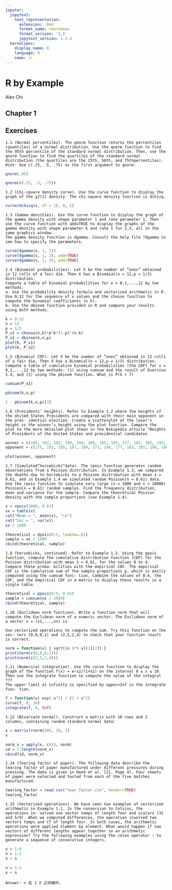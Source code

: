 ```yaml
---
jupyter:
  jupytext:
    text_representation:
      extension: .Rmd
      format_name: rmarkdown
      format_version: '1.1'
      jupytext_version: 1.2.4
  kernelspec:
    display_name: R
    language: R
    name: ir
---
```


# R by Example

Alex Chi

## Chapter 1

## Exercises

```
1.1 (Normal percentiles). The qnorm function returns the percentiles (quantiles) of a normal distribution. Use the qnorm function to find the 95th percentile of the standard normal distribution. Then, use the qnorm function to find the quartiles of the standard normal distribution (the quartiles are the 25th, 50th, and 75thpercentiles). Hint: Use c(.25, .5, .75) as the first argument to qnorm.
```

```r
qnorm(.95)
```

```r
qnorm(c(.25, .5, .75))
```

```
1.2 (Chi-square density curve). Use the curve function to display the graph of the χ2(1) density. The chi-square density function is dchisq.
```

```r
curve(dchisq(x, df = 1), 0, 1)
```

```
1.3 (Gamma densities). Use the curve function to display the graph of the gamma density with shape parameter 1 and rate parameter 1. Then use the curve function with add=TRUE to display the graphs of the gamma density with shape parameter k and rate 1 for 2,3, all in the same graphics window.
The gamma density function is dgamma. Consult the help file ?dgamma to see how to specify the parameters.
```

```r
curve(dgamma(x, 1, 1))
curve(dgamma(x, 1, 2), add=TRUE)
curve(dgamma(x, 1, 3), add=TRUE)
```

```
1.4 (Binomial probabilities). Let X be the number of “ones” obtained in 12 rolls of a fair die. Then X has a Binomial(n = 12,p = 1/3) distribution.
Compute a table of binomial probabilities for x = 0,1,...,12 by two methods:
a. Use the probability density formula and vectorized arithmetic in R. Use 0:12 for the sequence of x values and the choose function to compute the binomial coefficients (n k).
b. Use the dbinom function provided in R and compare your results using both methods.
```

```r
k = 0:12
n = 12
p = 1/3
P_x1 = choose(n,k)*p^k*(1-p)^(n-k)
P_x2 = dbinom(k,n,p)
plot(k, P_x1)
plot(k, P_x2)
```

```
1.5 (Binomial CDF). Let X be the number of “ones” obtained in 12 rolls of a fair die. Then X has a Binomial(n = 12,p = 1/3) distribution. Compute a table of cumulative binomial probabilities (the CDF) for x = 0,1,...,12 by two methods: (1) using cumsum and the result of Exercise 1.4, and (2) using the pbinom function. What is P(X > 7)
```

```r
cumsum(P_x1)
```

```r
pbinom(k,n,p)
```

```r
1 - pbinom(k,n,p)[7]
```

```
1.6 (Presidents’ heights). Refer to Example 1.2 where the heights of the United States Presidents are compared with their main opponent in the pres- idential election. Create a scatterplot of the loser’s height vs the winner’s height using the plot function. Compare the plot to the more detailed plot shown in the Wikipedia article “Heights of Presidents of the United States and presidential candidates
```

```r
winner = c(185, 182, 182, 188, 188, 188, 185, 185, 177, 182, 182, 193, 183, 179, 179, 175)
opponent = c(175, 193, 185, 187, 188, 173, 180, 177, 183, 185, 180, 180, 182, 178, 178, 173)

plot(winner, opponent)
```

```
1.7 (Simulated“horsekicks”data). The rpois function generates random observations from a Poisson distribution. In Example 1.3, we compared the deaths due to horsekicks to a Poisson distribution with mean λ = 0.61, and in Example 1.4 we simulated random Poisson(λ = 0.61) data. Use the rpois function to simulate very large (n = 1000 and n = 10000) Poisson(λ = 0.61) random samples. Find the frequency distribution, mean and variance for the sample. Compare the theoretical Poisson density with the sample proportions (see Example 1.4).
```

```r
x = rpois(1000, 0.61)
xx = table(x)
cat("Mean = ", mean(x), "\n")
cat("Var = ", var(x))
xx / 1000
```

```r
theoretical = dpois(0:5, lambda=.61)
sample = xx / 1000
cbind(theoretical, sample)
```

```
1.8 (horsekicks, continued). Refer to Example 1.3. Using the ppois function, compute the cumulative distribution function (CDF) for the Poisson distribution with mean λ = 0.61, for the values 0 to 4. Compare these proba- bilities with the empirical CDF. The empirical CDF is the cumulative sum of the sample proportions p, which is easily computed using the cumsum func- tion. Combine the values of 0:4, the CDF, and the empirical CDF in a matrix to display these results in a single table.
```

```r
theoretical = ppois(0:5, 0.61)
sample = cumsum(xx / 1000)
cbind(theoretical, sample)
```

```
1.10 (Euclidean norm function). Write a function norm that will compute the Euclidean norm of a numeric vector. The Euclidean norm of a vector x = (x1,...,xn) is

Use vectorized operations to compute the sum. Try this function on the vec- tors (0,0,0,1) and (2,5,2,4) to check that your function result is correct.
```

```r
norm = function(x) { sqrt((x %*% x)[1][1]) }
print(norm(c(0,0,0,1)))
print(norm(c(2,5,2,4)))
```

```
1.11 (Numerical integration). Use the curve function to display the graph of the function f(x) = e−x2/(1+x2) on the interval 0 ≤ x ≤ 10. Then use the integrate function to compute the value of the integral ???
The upper limit at infinity is specified by upper=Inf in the integrate func- tion.
```

```r
f = function(x) exp(-x^2) / (1 + x^2)
curve(f, 0, 10)
integrate(f, 0, Inf)
```

```
1.12 (Bivariate normal). Construct a matrix with 10 rows and 2 columns, containing random standard normal data:
```

```r
x = matrix(rnorm(20), 10, 2)
x
```

```r
norm_x = apply(x, c(1), norm)
id = 1:length(norm_x)
cbind(id, norm_x)
```

```
1.14 (Tearing factor of paper). The following data describe the tearing factor of paper manufactured under different pressures during pressing. The data is given in Hand et al. [21, Page 4]. Four sheets of paper were selected and tested from each of the five batches manufactured.
```

```r
tearing_factor = read.csv("tear_factor.csv", header=TRUE)
tearing_factor
```

```
1.15 (Vectorized operations). We have seen two examples of vectorized arithmetic in Example 1.1. In the conversion to Celsius, the operations in- volved one vector temps of length four and scalars (32 and 5/9). When we computed differences, the operation involved two vectors temps and CT of length four. In both cases, the arithmetic operations were applied element by element. What would happen if two vectors of different lengths appear together in an arithmetic expression? Try the following examples using the colon operator : to generate a sequence of consecutive integers.
```

```r
x = 1:8
n = 1:2
x + n
```

```r
n = 1:3
x + n
```

```
Answer: n 在 1 2 之间循环。
```
